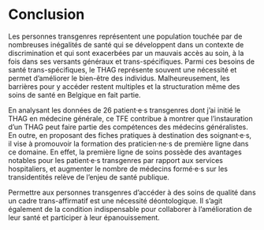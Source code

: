 # Conclusion

Les personnes transgenres représentent une population touchée par de nombreuses inégalités de santé qui se développent dans un contexte de discrimination et qui sont exacerbées par un mauvais accès au soin, à la fois dans ses versants généraux et trans-spécifiques. Parmi ces besoins de santé trans-spécifiques, le THAG représente souvent une nécessité et permet d'améliorer le bien-être des individus. Malheureusement, les barrières pour y accéder restent multiples et la structuration même des soins de santé en Belgique en fait partie.

En analysant les données de 26 patient·e·s transgenres dont j'ai initié le THAG en médecine générale, ce TFE contribue à montrer que l'instauration d'un THAG peut faire partie des compétences des médecins généralistes. En outre, en proposant des fiches pratiques à destination des soignant·e·s, il vise à promouvoir la formation des praticien·ne·s de première ligne dans ce domaine. En effet, la première ligne de soins possède des avantages notables pour les patient·e·s transgenres par rapport aux services hospitaliers, et augmenter le nombre de médecins formé·e·s sur les transidentités relève de l'enjeu de santé publique.

Permettre aux personnes transgenres d'accéder à des soins de qualité dans un cadre trans-affirmatif est une nécessité déontologique. Il s'agit également de la condition indispensable pour collaborer à l'amélioration de leur santé et participer à leur épanouissement.

\newpage
